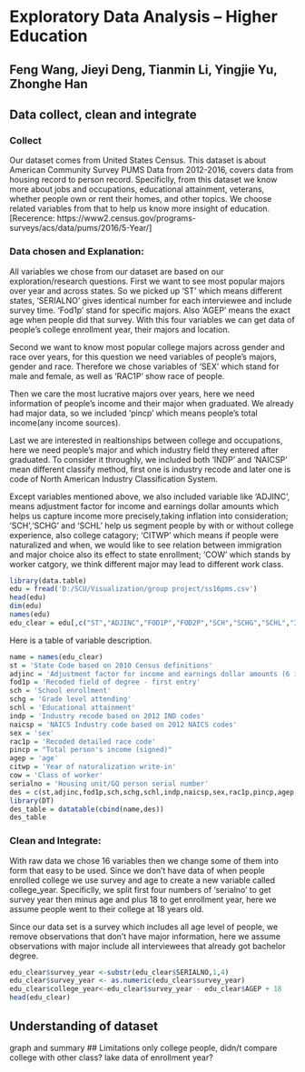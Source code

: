 # Exploratory Data Analysis -- Higher Education
## Feng Wang, Jieyi Deng, Tianmin Li, Yingjie Yu, Zhonghe Han

## Data collect, clean and integrate

### Collect
Our dataset comes from United States Census. This dataset is about American Community Survey PUMS Data from 2012-2016, covers data from housing record to person record. Specificlly, from this dataset we know more about jobs and occupations, educational attainment, veterans, whether people own or rent their homes, and other topics. We choose related variables from that to help us know more insight of education. 
[Recerence: https://www2.census.gov/programs-surveys/acs/data/pums/2016/5-Year/]

### Data chosen and Explanation:
All variables we chose from our dataset are based on our exploration/research questions. First we want to see most popular majors over year and across states. So we picked up 'ST' which means different states, 'SERIALNO' gives identical number for each interviewee and include survey time. 'Fod1p' stand for specific majors. Also 'AGEP' means the exact age when people did that survey. With this four variables we can get data of people's college enrollment year, their majors and location. 

Second we want to know most popular college majors across gender and race over years, for this question we need variables of people's majors, gender and race. Therefore we chose variables of 'SEX' which stand for male and female, as well as 'RAC1P' show race of people. 

Then we care the most lucrative majors over years, here we need information of people's income and their major when graduated. We already had major data, so we included 'pincp' which means people's total income(any income sources). 

Last we are interested in realtionships between college and occupations, here we need people's major and which industry field they entered after graduated. To consider it throughly, we included both 'INDP' and 'NAICSP' mean different classify method, first one is industry recode and later one is code of North American Industry Classification System. 

Except variables mentioned above, we also included variable like 'ADJINC', means adjustment factor for income and earnings dollar amounts which helps us capture income more precisely,taking inflation into consideration; 'SCH','SCHG' and 'SCHL' help us segment people by with or without college experience, also college catagory; 'CITWP' which means if people were naturalized and when, we would like to see relation between immigration and major choice also its effect to state enrollment; 'COW' which stands by worker catgory, we think different major may lead to different work class. 
```{r}
library(data.table)
edu = fread('D:/SCU/Visualization/group project/ss16pms.csv')
head(edu)
dim(edu)
names(edu)
edu_clear = edu[,c("ST","ADJINC","FOD1P","FOD2P","SCH","SCHG","SCHL","INDP","NAICSP","SEX","RAC1P","PINCP","AGEP","CITWP","COW","SERIALNO")]
```
Here is a table of variable description.
```{r}
name = names(edu_clear)
st = 'State Code based on 2010 Census definitions'
adjinc = 'Adjustment factor for income and earnings dollar amounts (6 implied decimal places)'
fod1p = 'Recoded field of degree - first entry'
sch = 'School enrollment'
schg = 'Grade level attending'
schl = 'Educational attainment'
indp = 'Industry recode based on 2012 IND codes'
naicsp = 'NAICS Industry code based on 2012 NAICS codes'
sex = 'sex'
rac1p = 'Recoded detailed race code'
pincp = "Total person's income (signed)"
agep = 'age'
citwp = 'Year of naturalization write-in'
cow = 'Class of worker'
serialno = 'Housing unit/GQ person serial number'
des = c(st,adjinc,fod1p,sch,schg,schl,indp,naicsp,sex,rac1p,pincp,agep,citwp,cow,serialno)
library(DT)
des_table = datatable(cbind(name,des))
des_table
```
### Clean and Integrate:
With raw data we chose 16 variables then we change some of them into form that easy to be used. Since we don't have data of when people enrolled college we use survey and age to create a new variable called college_year. Specificlly, we split first four numbers of 'serialno' to get survey year then minus age and plus 18 to get enrollment year, here we assume people went to their college at 18 years old. 

Since our data set is a survey which includes all age level of people, we remove observations that don't have major information, here we assume observations with major include all interviewees that already got bachelor degree.
```{r}
edu_clear$survey_year <-substr(edu_clear$SERIALNO,1,4)
edu_clear$survey_year <- as.numeric(edu_clear$survey_year)
edu_clear$college_year<-edu_clear$survey_year - edu_clear$AGEP + 18
head(edu_clear) 
```

## Understanding of dataset
graph and summary
## Limitations
only college people, didn/t compare college with other class? 
lake data of enrollment year?
